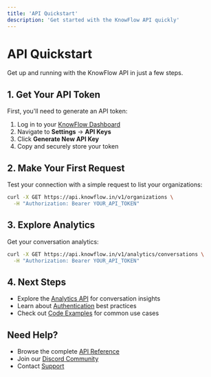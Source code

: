 ```yaml
---
title: 'API Quickstart'
description: 'Get started with the KnowFlow API quickly'
---
```


# API Quickstart

Get up and running with the KnowFlow API in just a few steps.

## 1. Get Your API Token

First, you'll need to generate an API token:

1. Log in to your [KnowFlow Dashboard](https://app.knowflow.in)
2. Navigate to **Settings** → **API Keys**
3. Click **Generate New API Key**
4. Copy and securely store your token

## 2. Make Your First Request

Test your connection with a simple request to list your organizations:

```bash
curl -X GET https://api.knowflow.in/v1/organizations \
  -H "Authorization: Bearer YOUR_API_TOKEN"
```

## 3. Explore Analytics

Get your conversation analytics:

```bash
curl -X GET https://api.knowflow.in/v1/analytics/conversations \
  -H "Authorization: Bearer YOUR_API_TOKEN"
```

## 4. Next Steps

- Explore the [Analytics API](./analytics/overview) for conversation insights
- Learn about [Authentication](./introduction#authentication) best practices
- Check out [Code Examples](./examples) for common use cases

## Need Help?

- Browse the complete [API Reference](./introduction)
- Join our [Discord Community](https://discord.gg/knowflow)
- Contact [Support](mailto:support@knowflow.in) 